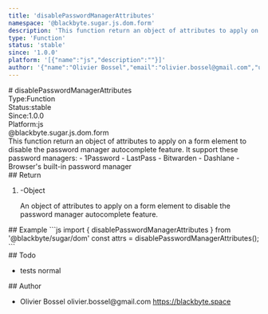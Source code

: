 ```yaml
---
title: 'disablePasswordManagerAttributes'
namespace: '@blackbyte.sugar.js.dom.form'
description: 'This function return an object of attributes to apply on a form element to disable the password manager autocomplete feature. It support these password managers: - 1Password - LastPass - Bitwarden - Dashlane - Browser&#39;s built-in password manager'
type: 'Function'
status: 'stable'
since: '1.0.0'
platform: '[{"name":"js","description":""}]'
author: '{"name":"Olivier Bossel","email":"olivier.bossel@gmail.com","url":"https://blackbyte.space"}'
---
```

<div class="docmap -mdx">
# disablePasswordManagerAttributes
<div class="docmap_metas">
<div class="docmap_type"><span class="docmap_type-label">Type:</span><span class="docmap_type-value">Function</span></div>
<div class="docmap_status"><span class="docmap_status-label">Status:</span><span class="docmap_status-value -stable">stable</span></div>
<div class="docmap_since"><span class="docmap_since-label">Since:</span><span class="docmap_since-value">1.0.0</span></div>
<div class="docmap_platform"><span class="docmap_platform-label">Platform:</span><span class="docmap_platform-value -js">js</span></div>
</div>
<div class="docmap_namespace">@blackbyte.sugar.js.dom.form</div>
<div class="docmap_description typo-lead typo-format">
This function return an object of attributes to apply on a form element to disable the password manager autocomplete feature.
It support these password managers:
- 1Password
- LastPass
- Bitwarden
- Dashlane
- Browser&#39;s built-in password manager
</div>
<div class="docmap_return">
## Return
<ol class="docmap_list">
<li class="docmap_item">
<span class="docmap_default">-</span><span class="docmap_type">Object</span>
<p class="docmap_description">An object of attributes to apply on a form element to disable the password manager autocomplete feature&period;</p>
</li>
</ol>
</div>
<div class="docmap_examples">
## Example
<s-code language="js" header>
```js
import { disablePasswordManagerAttributes } from '@blackbyte/sugar/dom'
const attrs = disablePasswordManagerAttributes();
```
</s-code>
</div>
<div class="docmap_todo">
## Todo
<ul class="docmap_list">
<li class="docmap_item">
<span class="docmap_description">tests</span>
<span class="docmap_priority -normal">normal</span>
</li>
</ul>
</div>
<div class="docmap_author">
## Author
<ul class="docmap_list">
<li class="docmap_item">
<span class="docmap_name">Olivier Bossel</span>
<span class="docmap_email">olivier.bossel@gmail.com</span>
<a href="https://blackbyte.space" target="_blank" class="docmap_url">https://blackbyte.space</a>
</li>
</ul>
</div>
</div>
